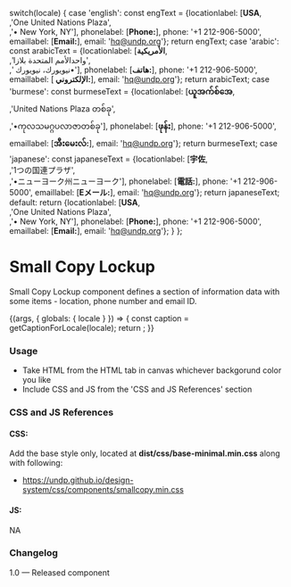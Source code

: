 
  switch(locale) {
    case 'english': const engText = {locationlabel: [<strong>USA</strong>,<br/>,'One United Nations Plaza',<br/>,'• New York, NY'], phonelabel: [<strong>Phone:</strong>], phone: '+1 212-906-5000', emaillabel: [<strong>Email:</strong>], email: 'hq@undp.org'}; return engText;
    case 'arabic': const arabicText = {locationlabel: [<strong>الأمريكية</strong>,<br/>,'واحدالأمم المتحدة بلازا',<br/>,' نيويورك، نيويورك•'], phonelabel: [<strong>هاتف:</strong>], phone: '+1 212-906-5000', emaillabel: [<strong> الإلكتروني:</strong>], email: 'hq@undp.org'}; return arabicText;
    case 'burmese': const burmeseText = {locationlabel: [<strong>ယူအက်စ်အေ</strong>,<br/>,'United Nations Plaza တစ်ခု',<br/>,'•ကုလသမဂ္ဂပလာဇာတစ်ခု'], phonelabel: [<strong>ဖုန်း</strong>], phone: '+1 212-906-5000', emaillabel: [<strong>အီးမေးလ်:</strong>], email: 'hq@undp.org'}; return burmeseText;
    case 'japanese': const japaneseText = {locationlabel: [<strong>宇佐</strong>,<br/>,'1つの国連プラザ',<br/>,'•ニューヨーク州ニューヨーク'], phonelabel: [<strong>電話:</strong>], phone: '+1 212-906-5000', emaillabel: [<strong>Eメール:</strong>], email: 'hq@undp.org'}; return japaneseText;
    default:
      return {locationlabel: [<strong>USA</strong>,<br/>,'One United Nations Plaza',<br/>,'• New York, NY'], phonelabel: [<strong>Phone:</strong>], phone: '+1 212-906-5000', emaillabel: [<strong>Email:</strong>], email: 'hq@undp.org'};
  }
};

<Meta title="Components/UI components/Text/Small copy lockup" />

# Small Copy Lockup
Small Copy Lockup component defines a section of information data with some items - location, phone number and email ID.

<Canvas>
  <Story name="Small copy lockup">
    {(args, { globals: { locale } }) => {
      const caption = getCaptionForLocale(locale);
      return <Smallcopy locationName={caption.locationlabel} phoneName={caption.phonelabel} phonenumber={caption.phone} emailName={caption.emaillabel} emailid={caption.email}></Smallcopy>;
    }}
  </Story>
</Canvas>


###
### Usage
- Take HTML from the HTML tab in canvas whichever backgorund color you like
- Include CSS and JS from the 'CSS and JS References' section

### CSS and JS References

#### CSS:
Add the base style only, located at **dist/css/base-minimal.min.css** along with following:
- https://undp.github.io/design-system/css/components/smallcopy.min.css

#### JS:
NA

### Changelog
1.0 — Released component
